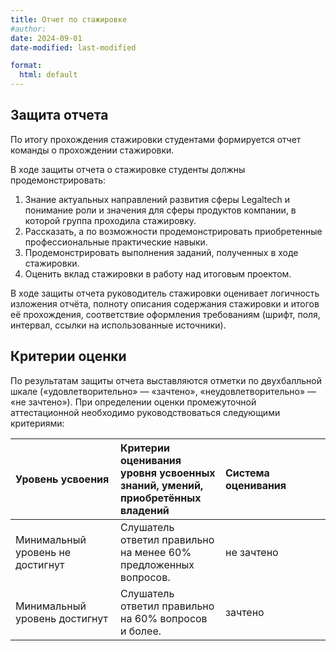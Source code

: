 ```yaml
---
title: Отчет по стажировке
#author:
date: 2024-09-01
date-modified: last-modified

format:
  html: default
---
```



## Защита отчета

По итогу прохождения стажировки студентами формируется отчет команды о прохождении стажировки.

В ходе защиты отчета о стажировке студенты должны продемонстрировать:

1. Знание актуальных направлений развития  сферы Legaltech и понимание роли и значения для сферы  продуктов компании, в которой группа проходила стажировку.
2. Рассказать, а по возможности продемонстрировать приобретенные профессиональные практические навыки.
3. Продемонстрировать выполнения заданий, полученных в ходе стажировки.
4. Оценить вклад стажировки в работу над итоговым проектом.

В ходе защиты отчета руководитель стажировки оценивает логичность изложения отчёта, полноту описания содержания стажировки и итогов её прохождения, соответствие оформления требованиям (шрифт, поля, интервал, ссылки на использованные источники).


## Критерии оценки

По результатам защиты отчета выставляются отметки по двухбалльной шкале (&laquo;удовлетворительно&raquo; --- &laquo;зачтено&raquo;, &laquo;неудовлетворительно&raquo; --- &laquo;не зачтено&raquo;).
При определении оценки промежуточной аттестационной необходимо руководствоваться следующими критериями:

| Уровень усвоения | Критерии оценивания уровня усвоенных знаний, умений, приобретённых владений | Система оценивания |
| :--- | :--- | :--- |
| Минимальный уровень не достигнут | Слушатель ответил правильно на менее 60% предложенных вопросов. | не зачтено |
| Минимальный уровень достигнут | Слушатель ответил правильно на 60% вопросов и более. | зачтено |
